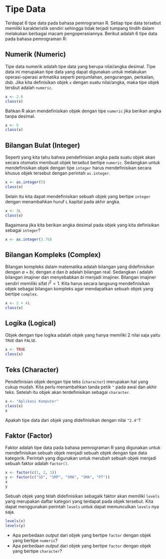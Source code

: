 # Tipe Data {#datatype}

Terdapat 6 tipe data pada bahasa pemrograman R. Setiap tipe data tersebut memiliki karakteristik sendiri sehingga tidak terjadi tumpang tindih dalam melakukan berbagai macam pengoperasiannya. Berikut adalah 6 tipe data pada bahasa pemrograman R:

## Numerik (Numeric) {#numeric}

Tipe data numerik adalah tipe data yang berupa nilai/angka desimal. Tipe data ini merupakan tipe data yang dapat digunakan untuk melakukan operasi-operasi aritmatika seperti penjumlahan, pengurangan, perkailan, dsb. Jika kita definisikan objek `x` dengan suatu nilai/angka, maka tipe objek tersbut adalah `numeric`.

```r
x <- 2.6
class(x)
```

Bahkan R akan mendefinisikan objek dengan tipe `numeric` jika berikan angka tanpa desimal.

```r
x <- 5
class(x)
```

## Bilangan Bulat (Integer) {#integer}

Seperti yang kita tahu bahwa pendefinisian angka pada suatu objek akan secara otomatis membuat objek tersebut bertipe `numeric`. Sedangkan untuk mendefinisikan objek dengan tipe `integer` harus mendefinisikan secara khusus objek tersebut dengan perintah `as.integer`.

```r
x <- as.integer(5)
class(x)
```

Selain itu kita dapat mendefinisikan sebuah objek yang bertipe `integer` dengan menambahkan huruf `L` kapital pada akhir angka.

```r
x <- 3L
class(x)
```

Bagaimana jika kita berikan angka desimal pada objek yang kita definisikan sebagai `integer`?

```r
x <- as.integer(3.76)
```

## Bilangan Kompleks (Complex) {#complex}

Bilangan kompleks dalam matematika adalah bilangan yang didefinisikan dengan $a + bi$, dengan $a$ dan $b$ adalah bilangan real. Sedangkan $i$ adalah bilangan imajiner dan menyebabkan $bi$ menjadi imajiner. Bilangan imajiner sendiri memiliki sifat $i^{2}=1$. Kita harus secara langsung mendefinisikan objek sebagai bilangan kompleks agar mendapatkan sebuah objek yang bertipe `complex`.

```r
x <- 2 + 4i
class(x)
```

## Logika (Logical) {#logical}

Objek dengan tipe logika adalah objek yang hanya memiliki 2 nilai saja yaitu `TRUE` dan `FALSE`.

```r
x <- TRUE
class(x)
```

## Teks (Character) {#character}

Pendefinisian objek dengan tipe teks (`character`) merupakan hal yang cukup mudah. Kita perlu menambahkan tanda petik `"` pada awal dan akhir teks. Setelah itu objek akan terdefinisikan sebagai `character`.

```r
x <- "Aplikasi Komputer"
class(x)
x
```

Apakah tipe data dari objek yang didefinisikan dengan nilai `"2.4"`?

## Faktor (Factor) {#factor}

Faktor adalah tipe data pada bahasa pemrograman R yang digunakan untuk mendefinisikan sebuah objek menjadi sebuah objek dengan tipe data kategorik. Perintah yang digunakan untuk merubah sebuah objek menjadi sebuah faktor adalah `factor()`.

```r
x <- factor(c(1, 2, 3))
y <- factor(c("SD", "SMP", "SMA", "SMA", "PT"))
x
y
```

Sebuah objek yang telah didefinisikan sebagaik faktor akan memiliki `levels` yang merupakan daftar kategori yang terdapat pada objek tersebut. Kita dapat menggunakan perintah `levels` untuk dapat memunculkan `levels` nya saja.

```r
levels(x)
levels(y)
```

* Apa perbedaan _output_ dari objek yang bertipe `factor` dengan objek yang bertipe `numeric`?
* Apa perbedaan _output_ dari objek yang bertipe `factor` dengan objek yang bertipe `character`?
